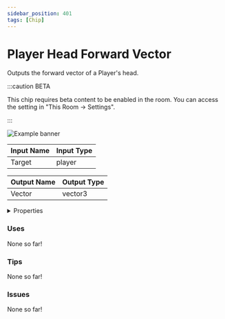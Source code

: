 ```yaml
---
sidebar_position: 401
tags: [Chip]
---
```


# Player Head Forward Vector

Outputs the forward vector of a Player's head.

:::caution BETA

This chip requires beta content to be enabled in the room. You can access the setting in "This Room -> Settings".

:::

![Example banner](./assets/9fb898a5-f5f2-4d62-be3d-31381279d1d3.svg)

| Input Name | Input Type |
|-----------|-----------|
| Target | player |

| Output Name | Output Type |
|-----------|-----------|
| Vector | vector3 |


<details>
  <summary>Properties</summary>
  <div>
    <div>
    <table>
      <thead>
        <tr>
          <th>Is beta required?</th>
          <th>✅</th>
        </tr>
        <tr>
          <th>Is this chip a trolling risk?</th>
          <th>❌</th>
        </tr>
        <tr>
          <th>Chip UUID</th>
          <th>9fb898a5-f5f2-4d62-be3d-31381279d1d3</th>
        </tr>
      </thead>
    </table>
    </div>
  </div>
</details>

### Uses

None so far!

### Tips

None so far!

### Issues

None so far!